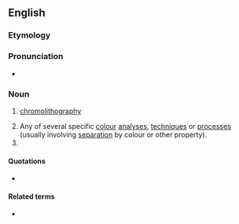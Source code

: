 ==English==

===Etymology===
{{confix|en|chromo|graphy}}

===Pronunciation===
* {{rhymes|en|ɒɡɹəfi}}

===Noun===
{{en-noun|~|chromographies}}

# {{lb|en|obsolete}} [[chromolithography]]
# Any of several specific [[colour]] [[analysis|analyses]], [[technique]]s or [[process]]es (usually involving [[separation]] by colour or other property).
# {{alt form|en|chromatography}}

====Quotations====
* {{seeCites|en}}

====Related terms====
* {{l|en|chromograph}}